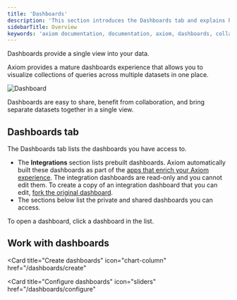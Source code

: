 ```yaml
---
title: 'Dashboards'
description: 'This section introduces the Dashboards tab and explains how to create your first dashboard.'
sidebarTitle: Overview
keywords: 'axiom documentation, documentation, axiom, dashboards, collaboration, queries, visualizations, filters, charts, simple query builder, advanced query builder'
---
```


Dashboards provide a single view into your data.

Axiom provides a mature dashboards experience that allows you to visualize collections of queries across multiple datasets in one place.

<Frame caption="Dashboard">
  <img src="/doc-assets/shots/dashboards-introduction.png" alt="Dashboard" />
</Frame>

Dashboards are easy to share, benefit from collaboration, and bring separate datasets together in a single view.

## Dashboards tab

The Dashboards tab lists the dashboards you have access to.
- The **Integrations** section lists prebuilt dashboards. Axiom automatically built these dashboards as part of the [apps that enrich your Axiom experience](/apps/introduction). The integration dashboards are read-only and you cannot edit them. To create a copy of an integration dashboard that you can edit, [fork the original dashboard](/dashboards/configure#fork-dashboards).
- The sections below list the private and shared dashboards you can access.

To open a dashboard, click a dashboard in the list.

## Work with dashboards

<Card
  title="Create dashboards"
  icon="chart-column"
  href="/dashboards/create"
>
</Card>

<Card
  title="Configure dashboards"
  icon="sliders"
  href="/dashboards/configure"
>
</Card>